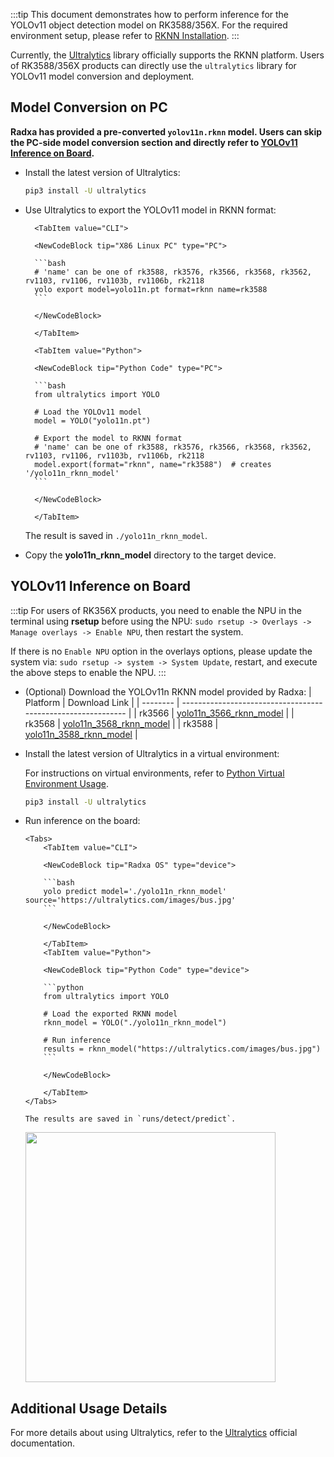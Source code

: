 :::tip
This document demonstrates how to perform inference for the YOLOv11 object detection model on RK3588/356X. For the required environment setup, please refer to [RKNN Installation](./rknn_install).
:::

Currently, the [Ultralytics](https://docs.ultralytics.com/integrations/rockchip-rknn/) library officially supports the RKNN platform. Users of RK3588/356X products can directly use the `ultralytics` library for YOLOv11 model conversion and deployment.

## Model Conversion on PC

**Radxa has provided a pre-converted `yolov11n.rknn` model. Users can skip the PC-side model conversion section and directly refer to [YOLOv11 Inference on Board](#yolov11-inference-on-board).**

- Install the latest version of Ultralytics:

  <NewCodeBlock tip="X86 Linux PC" type="PC">

  ```bash
  pip3 install -U ultralytics
  ```

  </NewCodeBlock>

- Use Ultralytics to export the YOLOv11 model in RKNN format:

    <Tabs>

        <TabItem value="CLI">

        <NewCodeBlock tip="X86 Linux PC" type="PC">

        ```bash
        # 'name' can be one of rk3588, rk3576, rk3566, rk3568, rk3562, rv1103, rv1106, rv1103b, rv1106b, rk2118
        yolo export model=yolo11n.pt format=rknn name=rk3588
        ```

        </NewCodeBlock>

        </TabItem>

        <TabItem value="Python">

        <NewCodeBlock tip="Python Code" type="PC">

        ```bash
        from ultralytics import YOLO

        # Load the YOLOv11 model
        model = YOLO("yolo11n.pt")

        # Export the model to RKNN format
        # 'name' can be one of rk3588, rk3576, rk3566, rk3568, rk3562, rv1103, rv1106, rv1103b, rv1106b, rk2118
        model.export(format="rknn", name="rk3588")  # creates '/yolo11n_rknn_model'
        ```

        </NewCodeBlock>

        </TabItem>

    </Tabs>

  The result is saved in `./yolo11n_rknn_model`.

- Copy the **yolo11n_rknn_model** directory to the target device.

## YOLOv11 Inference on Board

:::tip
For users of RK356X products, you need to enable the NPU in the terminal using **rsetup** before using the NPU: `sudo rsetup -> Overlays -> Manage overlays -> Enable NPU`, then restart the system.

If there is no `Enable NPU` option in the overlays options, please update the system via: `sudo rsetup -> system -> System Update`, restart, and execute the above steps to enable the NPU.
:::

- (Optional) Download the YOLOv11n RKNN model provided by Radxa:
  | Platform | Download Link |
  | -------- | ------------------------------------------------------------ |
  | rk3566 | [yolo11n_3566_rknn_model](https://github.com/zifeng-radxa/rknn_model_zoo/releases/download/yolov11/yolo11n_3566_rknn_model.zip) |
  | rk3568 | [yolo11n_3568_rknn_model](https://github.com/zifeng-radxa/rknn_model_zoo/releases/download/yolov11/yolo11n_3568_rknn_model.zip) |
  | rk3588 | [yolo11n_3588_rknn_model](https://github.com/zifeng-radxa/rknn_model_zoo/releases/download/yolov11/yolo11n_3588_rknn_model.zip) |

- Install the latest version of Ultralytics in a virtual environment:

  For instructions on virtual environments, refer to [Python Virtual Environment Usage](venv_usage).

  <NewCodeBlock tip="Radxa OS" type="device">

  ```bash
  pip3 install -U ultralytics
  ```

  </NewCodeBlock>

- Run inference on the board:

      <Tabs>
          <TabItem value="CLI">

          <NewCodeBlock tip="Radxa OS" type="device">

          ```bash
          yolo predict model='./yolo11n_rknn_model' source='https://ultralytics.com/images/bus.jpg'
          ```

          </NewCodeBlock>

          </TabItem>
          <TabItem value="Python">

          <NewCodeBlock tip="Python Code" type="device">

          ```python
          from ultralytics import YOLO

          # Load the exported RKNN model
          rknn_model = YOLO("./yolo11n_rknn_model")

          # Run inference
          results = rknn_model("https://ultralytics.com/images/bus.jpg")
          ```

          </NewCodeBlock>

          </TabItem>
      </Tabs>

      The results are saved in `runs/detect/predict`.

  <img width="400" src="/en/img/general-tutorial/rknn/yolov11.webp" />

## Additional Usage Details

For more details about using Ultralytics, refer to the [Ultralytics](https://docs.ultralytics.com/) official documentation.
